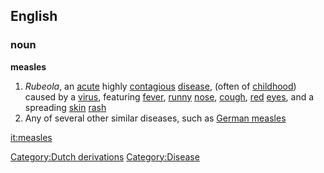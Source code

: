 ==English==
===noun===
'''measles'''
#''Rubeola'', an [[acute]] highly [[contagious]] [[disease]], (often of [[childhood]]) caused by a [[virus]], featuring [[fever]], [[runny]] [[nose]], [[cough]], [[red]] [[eye]]s, and a spreading [[skin]] [[rash]]
#Any of several other similar diseases, such as [[German measles]]
[[Category:Dutch derivations]][[Category:Disease]]

[[it:measles]]